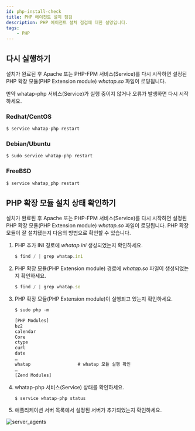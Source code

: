 ```yaml
---
id: php-install-check
title: PHP 에이전트 설치 점검
description: PHP 에이전트 설치 점검에 대한 설명입니다.
tags:
    - PHP
---
```

<!-- 구성 수정 -->
## 다시 실행하기

설치가 완료된 후 Apache 또는 PHP-FPM 서비스(Service)를 다시 시작하면 설정된 PHP 확장 모듈(PHP Extension module) *whatap.so* 파일이 로딩됩니다.

만약 whatap-php 서비스(Service)가 실행 중이지 않거나 오류가 발생하면 다시 시작하세요.

### Redhat/CentOS

```java title=SH
$ service whatap-php restart
```

### Debian/Ubuntu

```java title=SH
$ sudo service whatap-php restart
```

### FreeBSD

```java title=SH
$ service whatap_php restart
```

## PHP 확장 모듈 설치 상태 확인하기

설치가 완료된 후 Apache 또는 PHP-FPM 서비스(Service)를 다시 시작하면 설정된 PHP 확장 모듈(PHP Extension module) *whatap.so* 파일이 로딩됩니다. PHP 확장 모듈이 잘 설치됐는지 다음의 방법으로 확인할 수 있습니다.

<!-- 설치가 완료된 후 Apache 또는 PHP-FPM 서비스(Service)를 다시 시작하면 설정된 PHP 확장 모듈(PHP Extension module) *whatap.so* 파일이 로딩됩니다.

PHP 확장 모듈이 잘 설치됐는지 다음의 방법으로 확인할 수 있습니다. -->

1. PHP 추가 INI 경로에 *whatap.ini* 생성되었는지 확인하세요.

    ```javascript title=SH
    $ find / | grep whatap.ini
    ```

1. PHP 확장 모듈(PHP Extension module) 경로에 *whatap.so* 파일이 생성되었는지 확인하세요.

    ```javascript title=SH
    $ find / | grep whatap.so
    ```
1. PHP 확장 모듈(PHP Extension module)이 실행되고 있는지 확인하세요.

    ```javascript title=SH
    $ sudo php -m

    [PHP Modules]
    bz2
    calendar
    Core
    ctype
    curl
    date
    …
    whatap                  # whatap 모듈 실행 확인
    …
    [Zend Modules]
    ```
1. whatap-php 서비스(Service) 상태를 확인하세요.

    ```javascript title=SH
    $ service whatap-php status
    ```
1. 애플리케이션 서버 목록에서 설정된 서버가 추가되었는지 확인하세요. 

 ![server_agents](https://img.whatap.io/media/agent_php/install/tinified/server_agents.png)
